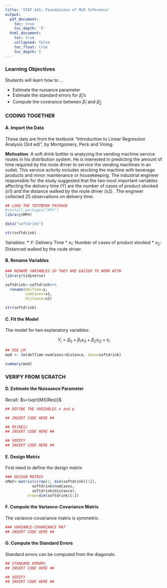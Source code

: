 ```yaml
---
title: 'STAT 441: Foundations of MLR Inference'
output:
  pdf_document:
    toc: true
    toc_depth: '5'
  html_document:
    toc: true
    collapsed: false
    toc_float: true
    toc_depth: 5
---
```


### Learning Objectives 

Students will learn how to ...

* Estimate the nuisance parameter
* Estimate the standard errors for $\hat{\beta}_j$'s
* Compute the coverance between $\hat{\beta}_1$ and $\hat{\beta}_2$

### CODING TOGETHER 

#### A. Import the Data 

These data are from the textbook "Introduction to Linear Regression Analysis (3rd ed)", by Montgomery, Peck and Vining.


**Motivation**: A soft drink bottler is analyzing the vending machine service routes in his distribution system.  He is interested in predicting the amount of time required by the route driver to service the vending machines in an outlet.  This service activity includes stocking the machine with beverage products and minor maintenance or housekeeping.  The industrial engineer responsible for the study suggested that the two most important variables affecting the delivery time (Y) are the number of cases of product stocked (x1) and the distance walked by the route driver  (x2) .  The engineer collected 25 observations on delivery time. 

```r
## LOAD THE TEXTBOOK PACKAGE
#install.packages("MPV")
library(MPV)

data("softdrink")

str(softdrink)
```
Variables: 
* $Y$: Delivery Time
* $x_1$: Number of cases of product stocked
* $x_2$: Distanced walked by the route driver. 

#### B. Rename Variables

```r
### RENAME VARIABLES SO THEY ARE EASIER TO WORK WITH
library(tidyverse)

softdrink<-softdrink%>%
  rename(delTime=y, 
         numCases=x1, 
         distance=x2)

str(softdrink)
```

#### C. Fit the Model

The model for two explanatory variables: 

$$Y_i=\beta_0+\beta_1x_{i1}+\beta_2x_{i2}+\varepsilon_i$$

```r
## USE LM
mod <- lm(delTime~numCases+distance, data=softdrink)

summary(mod)
```


### VERIFY FROM SCRATCH


#### D. Estimate the Nuissance Parameter

Recall: $s=\sqrt{MS(Res)}$

```r
## DEFINE THE VARIABLES n and p 

## INSERT CODE HERE ## 

## MS(RES)
## INSERT CODE HERE ## 

## VERIFY
## INSERT CODE HERE ## 
```



#### E. Design Matrix

First need to define the design matrix

```r
### DESIGN MATRIX
xMat<-matrix(c(rep(1, dim(softdrink)[1]), 
            softdrink$numCases, 
            softdrink$distance),
          nrow=dim(softdrink)[1])

```

#### F. Compute the Variance-Covariance Matrix

The variance-covariance matrix is symmetric. 

```r
### VARIANCE-COVARIANCE MAT
## INSERT CODE HERE ## 
```

#### G. Compute the Standard Errors 

Standard errors can be computed from the diagonals. 

```r
## STANDARD ERRORS
## INSERT CODE HERE ## 

## VERIFY 
## INSERT CODE HERE ## 
```




